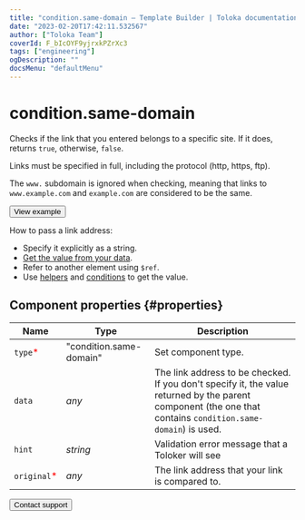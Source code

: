 ```yaml
---
title: "condition.same-domain — Template Builder | Toloka documentation"
date: "2023-02-20T17:42:11.532567"
author: ["Toloka Team"]
coverId: F_bIcOYF9yjrxkPZrXc3
tags: ["engineering"]
ogDescription: ""
docsMenu: "defaultMenu"
---
```



# condition.same-domain

Checks if the link that you entered belongs to a specific site. If it does, returns `true`, otherwise, `false`.

Links must be specified in full, including the protocol (http, https, ftp).

The `www.` subdomain is ignored when checking, meaning that links to `www.example.com` and `example.com` are considered to be the same.

<Button themeColor="light" view="default" size="l" type="link" url="https://ya.cc/t/Up5Km-i53vwDif">View example</Button>

How to pass a link address:

- Specify it explicitly as a string.
- [Get the value from your data](/docs/template-builder/operations/work-with-data).
- Refer to another element using `$ref`.
- Use [helpers](/docs/template-builder/reference/helpers) and [conditions](/docs/template-builder/reference/conditions) to get the value.

## Component properties {#properties}

**Name** | **Type** | **Description**
----- | ----- | -----
`type`<span style="color: red">\*</span> | "condition.same-domain" | Set component type.
`data` | _any_ | The link address to be checked. If you don't specify it, the value returned by the parent component (the one that contains `condition.same-domain`) is used.
`hint` | _string_ | Validation error message that a Toloker will see
`original`<span style="color: red">\*</span> | _any_ | The link address that your link is compared to.

<Button themeColor="light" view="default" size="l" type="link" url="/docs/guide/troubleshooting/support?form-source=template-builder-reference-condition-same-domain">Contact support</Button>
